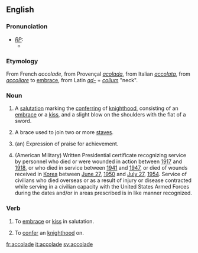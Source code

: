 ==English==
===Pronunciation===
* ''[[RP]]:''
** {{IPA|/'ækəleɪd/}}

===Etymology===
From French ''accolade'', from Provençal ''[[acolada]]'', from Italian ''[[accolata]]'', from ''[[accollare]]'' to [[embrace]], from Latin ''[[ad-]]'' + ''[[collum]]'' "neck".

===Noun===
{{en-noun-reg}}
# A [[salutation]] marking the [[conferring]] of [[knighthood]], consisting of an [[embrace]] or a [[kiss]], and a slight blow on the shoulders with the flat of a sword.
# {{music}} A brace used to join two or more [[staves]].
# (an) Expression of praise for achievement.
# {{rfv-sense}} (American Military) Written Presidential certificate recognizing service by personnel who died or were wounded in action between [[1917]] and [[1918]], or who died in service between [[1941]] and [[1947]], or died of wounds received in [[Korea]] between [[June 27]], [[1950]] and [[July 27]], [[1954]]. Service of civilians who died overseas or as a result of injury or disease contracted while serving in a civilian capacity with the United States Armed Forces during the dates and/or in areas prescribed is in like manner recognized.

===Verb===
{{en-infl-reg-other-e|accolad|e|}}
# {{transitive}} To [[embrace]] or [[kiss]] in salutation.
# {{transitive}} To [[confer]] an [[knighthood]] on.


[[fr:accolade]]
[[it:accolade]]
[[sv:accolade]]